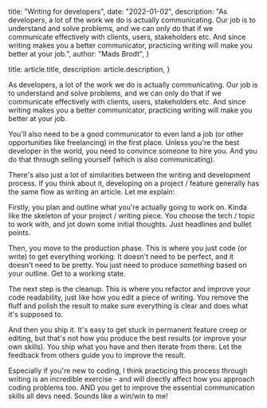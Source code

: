 
  title: "Writing for developers",
  date: "2022-01-02",
  description:
    "As developers, a lot of the work we do is actually communicating. Our job is to understand and solve problems, and we can only do that if we communicate effectively with clients, users, stakeholders etc. And since writing makes you a better communicator, practicing writing will make you better at your job.",
  author: "Mads Brodt",
}

  title: article.title,
  description: article.description,
}


As developers, a lot of the work we do is actually communicating. Our job is to understand and solve problems, and we can only do that if we communicate effectively with clients, users, stakeholders etc. And since writing makes you a better communicator, practicing writing will make you better at your job.

You'll also need to be a good communicator to even land a job (or other opportunities like freelancing) in the first place. Unless you're the best developer in the world, you need to convince someone to hire you. And you do that through selling yourself (which is also communicating).

There's also just a lot of similarities between the writing and development process. If you think about it, developing on a project / feature generally has the same flow as writing an article. Let me explain:

​Firstly, you plan and outline what you're actually going to work on. Kinda like the skeleton of your project / writing piece. You choose the tech / topic to work with, and jot down some initial thoughts. Just headlines and bullet points.

Then, you move to the production phase. This is where you just code (or write) to get everything working. It doesn't need to be perfect, and it doesn't need to be pretty. You just need to produce _something_ based on your outline. Get to a working state.

The next step is the cleanup. This is where you refactor and improve your code readability, just like how you edit a piece of writing. You remove the fluff and polish the result to make sure everything is clear and does what it's supposed to.

And then you ship it. It's easy to get stuck in permanent feature creep or editing, but that's not how you produce the best results (or improve your own skills). You ship what you have and then iterate from there. Let the feedback from others guide you to improve the result.

Especially if you're new to coding, I think practicing this process through writing is an incredible exercise - and will directly affect how you approach coding problems too. AND you get to improve the essential communication skills all devs need. Sounds like a win/win to me!

​
